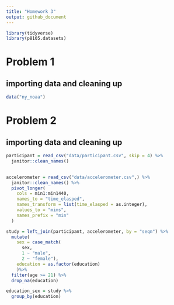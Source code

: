 ```yaml
---
title: "Homework 3"
output: github_document
---
```


```r
library(tidyverse)
library(p8105.datasets)
```

# Problem 1

## importing data and cleaning up
```r
data("ny_noaa")

```

# Problem 2

## importing data and cleaning up
```r
participant = read_csv("data/participant.csv", skip = 4) %>% 
  janitor::clean_names()
  

accelerometer = read_csv("data/accelerometer.csv",) %>% 
  janitor::clean_names() %>% 
  pivot_longer(
    cols = min1:min1440,
    names_to = "time_elasped",
    names_transform = list(time_elasped = as.integer),
    values_to = "mims",
    names_prefix = "min"
  )

study = left_join(participant, accelerometer, by = "seqn") %>% 
  mutate(
    sex = case_match(
      sex,
      1 ~ "male",
      2 ~ "female"),
    education = as.factor(education)
    )%>% 
  filter(age >= 21) %>% 
  drop_na(education)
```


```r
education_sex = study %>%
  group_by(education)
```

